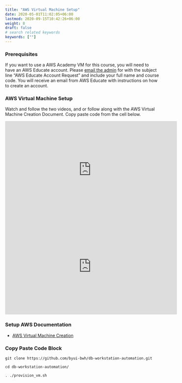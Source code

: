 ```yaml
---
title: "AWS Virtual Machine Setup"
date: 2020-05-01T11:02:05+06:00
lastmod: 2020-09-15T10:42:26+06:00
weight: 8
draft: false
# search related keywords
keywords: [""]
---
```


### Prerequisites
If you want to use a AWS Academy VM for this course, you will need to have an AWS Educate account. Please [email the admin](mailto:clarkty@byui.edu) for with the subject line "AWS Educate Account Request" and include your full name and course code. You will receive an email from AWS Educate with instructions on how to create an account.

### AWS Virtual Machine Setup
Watch and follow the two videos, and or follow along with the AWS Virtual Machine Creation Document. Copy paste code from the cell below.

```{=html}
<iframe width="560" height="315" src="https://www.youtube.com/embed/H59S0YBOv4A?si=w4pHoAboHN-t8YNl" title="YouTube video player" frameborder="0" allow="accelerometer; autoplay; clipboard-write; encrypted-media; gyroscope; picture-in-picture; web-share" allowfullscreen></iframe>
```

```{=html}
<iframe width="560" height="315" src="https://www.youtube.com/embed/4ia0cvfgSrY?si=UReGJTVcf4SeMFW9" title="YouTube video player" frameborder="0" allow="accelerometer; autoplay; clipboard-write; encrypted-media; gyroscope; picture-in-picture; web-share" allowfullscreen></iframe>
```

### Setup AWS Documentation
- [AWS Virtual Machine Creation](https://www.cse-byui.org/)

### Copy Paste Code Block
```.batch
git clone https://github.com/byui-bwh/db-workstation-automation.git

cd db-workstation-automation/

. ./provision_vm.sh
```